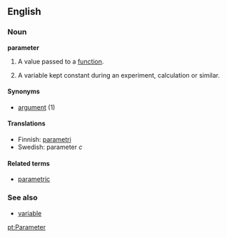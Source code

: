 ==English==

===Noun===
'''parameter'''

# {{complang}} A value passed to a [[function]].
# {{cattag2|mathematics|physics}} A variable kept constant during an experiment, calculation or similar.

====Synonyms====
*[[argument]] (1)

====Translations====

*Finnish: [[parametri]]
*Swedish: parameter ''c''

====Related terms====
*[[parametric]]

===See also===
*[[variable]]

[[pt:Parameter]]